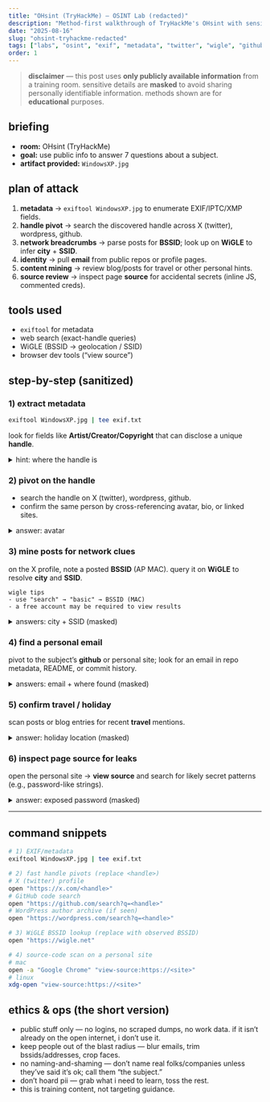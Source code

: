 ```yaml
---
title: "OHsint (TryHackMe) — OSINT Lab (redacted)"
description: "Method-first walkthrough of TryHackMe's OHsint with sensitive details masked for a portfolio-safe post."
date: "2025-08-16"
slug: "ohsint-tryhackme-redacted"
tags: ["labs", "osint", "exif", "metadata", "twitter", "wigle", "github"]
order: 1
---
```


> **disclaimer** — this post uses **only publicly available information** from a training room. sensitive details are **masked** to avoid sharing personally identifiable information. methods shown are for **educational** purposes.

## briefing

- **room:** OHsint (TryHackMe)
- **goal:** use public info to answer 7 questions about a subject.
- **artifact provided:** `WindowsXP.jpg`

## plan of attack

1. **metadata** → `exiftool WindowsXP.jpg` to enumerate EXIF/IPTC/XMP fields.  
2. **handle pivot** → search the discovered handle across X (twitter), wordpress, github.  
3. **network breadcrumbs** → parse posts for **BSSID**; look up on **WiGLE** to infer **city** + **SSID**.  
4. **identity** → pull **email** from public repos or profile pages.  
5. **content mining** → review blog/posts for travel or other personal hints.  
6. **source review** → inspect page **source** for accidental secrets (inline JS, commented creds).  

## tools used

- `exiftool` for metadata
- web search (exact-handle queries)
- WiGLE (BSSID → geolocation / SSID)
- browser dev tools (“view source”)

## step-by-step (sanitized)

### 1) extract metadata

```bash
exiftool WindowsXP.jpg | tee exif.txt
```

look for fields like **Artist/Creator/Copyright** that can disclose a unique **handle**.

<details><summary>hint: where the handle is</summary>
the handle appears in a copyright/creator-like field. use it as your primary pivot.
</details>

### 2) pivot on the handle

- search the handle on X (twitter), wordpress, github.  
- confirm the same person by cross-referencing avatar, bio, or linked sites.

<details><summary>answer: avatar</summary>
the X (twitter) **avatar** is a **cat**.
</details>

### 3) mine posts for network clues

on the X profile, note a posted **BSSID** (AP MAC). query it on **WiGLE** to resolve **city** and **SSID**.

```text
wigle tips
- use "search" → "basic" → BSSID (MAC)
- a free account may be required to view results
```

<details><summary>answers: city + SSID (masked)</summary>
**city:** L****** (greater metro area)  
**SSID:** U********WiFi
</details>

### 4) find a personal email

pivot to the subject’s **github** or personal site; look for an email in repo metadata, README, or commit history.

<details><summary>answers: email + where found (masked)</summary>
**email:** O*********@g****.com  
**found on:** github
</details>

### 5) confirm travel / holiday

scan posts or blog entries for recent **travel** mentions.

<details><summary>answer: holiday location (masked)</summary>
**location:** N** Y***
</details>

### 6) inspect page source for leaks

open the personal site → **view source** and search for likely secret patterns (e.g., password-like strings).

<details><summary>answer: exposed password (masked)</summary>
`p****YDr0****.!`
</details>

---

## command snippets

```bash
# 1) EXIF/metadata
exiftool WindowsXP.jpg | tee exif.txt

# 2) fast handle pivots (replace <handle>)
# X (twitter) profile
open "https://x.com/<handle>"
# GitHub code search
open "https://github.com/search?q=<handle>"
# WordPress author archive (if seen)
open "https://wordpress.com/search?q=<handle>"

# 3) WiGLE BSSID lookup (replace with observed BSSID)
open "https://wigle.net"

# 4) source-code scan on a personal site
# mac
open -a "Google Chrome" "view-source:https://<site>"
# linux
xdg-open "view-source:https://<site>"
```

## ethics & ops (the short version)

- public stuff only — no logins, no scraped dumps, no work data. if it isn’t already on the open internet, i don’t use it.
- keep people out of the blast radius — blur emails, trim bssids/addresses, crop faces.
- no naming-and-shaming — don’t name real folks/companies unless they’ve said it’s ok; call them “the subject.”
- don’t hoard pii — grab what i need to learn, toss the rest.
- this is training content, not targeting guidance.